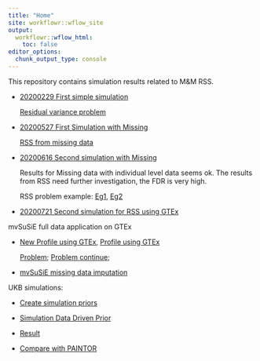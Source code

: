 ```yaml
---
title: "Home"
site: workflowr::wflow_site
output:
  workflowr::wflow_html:
    toc: false
editor_options:
  chunk_output_type: console
---
```


This repository contains simulation results related to M&M RSS.

* [20200229 First simple simulation](mmbr_rss_simulation_1.html)

    [Residual variance problem](mmbr_rss_simulation_1_problem.html)
    
* [20200527 First Simulation with Missing](mmbr_missing_1.html)

    [RSS from missing data](mmbr_rss_missing_1.html)

* [20200616 Second simulation with Missing](mmbr_missing_0616.html)

    Results for Missing data with individual level data seems ok. The results from RSS need further investigation, the FDR is very high.
    
    RSS problem example: [Eg1](mmbr_missing_rss_problem1.html), [Eg2](mmbr_missing_rss_problem2.html)

* [20200721 Second simulation for RSS using GTEx](mmbr_rss_simulation_3.html)


mvSuSiE full data application on GTEx

* [New Profile using GTEx](GTExprofile2.html), [Profile using GTEx](GTExprofile.html)

    [Problem](GTExprofileProblem.html); [Problem continue](GTExprofileProblem2.html); 
    
* [mvSuSiE missing data imputation](mmbr_missing_imputation.html)


UKB simulations:

* [Create simulation priors](create_simulation_priors.html)

* [Simulation Data Driven Prior](priors_ed.html)

* [Result](mmbr_rss_ukb_simulation_20210107.html)

* [Compare with PAINTOR](mmbr_rss_ukb_simulation_paintor.html)

